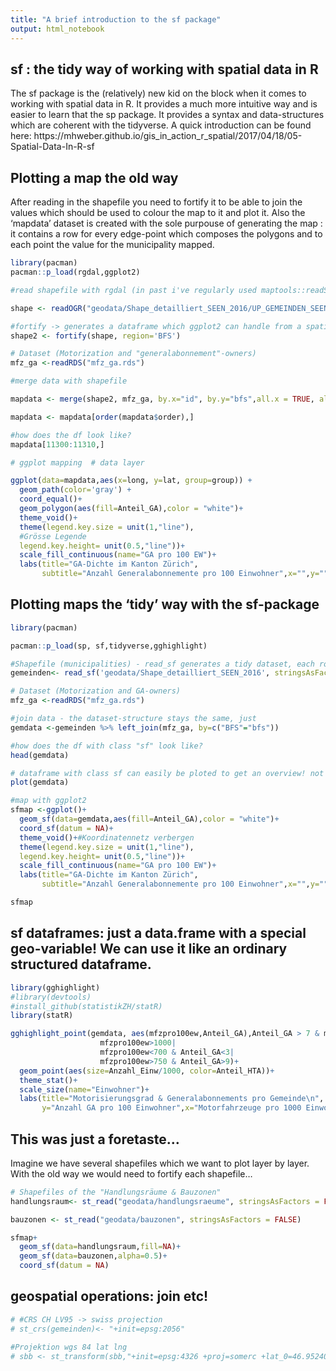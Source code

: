 ```yaml
---
title: "A brief introduction to the sf package"
output: html_notebook
---
```



## sf : the tidy way of working with spatial data in R

The sf package is the (relatively) new kid on the block when it comes to working with spatial data in R. It provides a much more intuitive way and is easier to learn that the sp package. It provides a syntax and data-structures which are coherent with the tidyverse. A quick introduction can be found here: https://mhweber.github.io/gis_in_action_r_spatial/2017/04/18/05-Spatial-Data-In-R-sf

## Plotting a map the old way

After reading in the shapefile you need to fortify it to be able to join the values which should be used to colour the map to it and plot it. Also the 'mapdata' dataset is created with the sole purpouse of generating the map : it contains a row for every edge-point which composes the polygons and to each point the value for the municipality mapped. 


```r

library(pacman)
pacman::p_load(rgdal,ggplot2)

#read shapefile with rgdal (in past i've regularly used maptools::readShapePoly) this results in a nested datastructure (lists within lists) which is hard to decompose

shape <- readOGR("geodata/Shape_detailliert_SEEN_2016/UP_GEMEINDEN_SEEN_2016_F.shp")

#fortify -> generates a dataframe which ggplot2 can handle from a spatial object
shape2 <- fortify(shape, region='BFS')

# Dataset (Motorization and "generalabonnement"-owners)
mfz_ga <-readRDS("mfz_ga.rds")

#merge data with shapefile

mapdata <- merge(shape2, mfz_ga, by.x="id", by.y="bfs",all.x = TRUE, all.y = TRUE)

mapdata <- mapdata[order(mapdata$order),]

#how does the df look like?
mapdata[11300:11310,]

```

```r

# ggplot mapping  # data layer

ggplot(data=mapdata,aes(x=long, y=lat, group=group)) + 
  geom_path(color='gray') + 
  coord_equal()+ 
  geom_polygon(aes(fill=Anteil_GA),color = "white")+
  theme_void()+  
  theme(legend.key.size = unit(1,"line"),                                       
  #Grösse Legende
  legend.key.height= unit(0.5,"line"))+
  scale_fill_continuous(name="GA pro 100 EW")+
  labs(title="GA-Dichte im Kanton Zürich",
       subtitle="Anzahl Generalabonnemente pro 100 Einwohner",x="",y="")

```

## Plotting maps the 'tidy' way with the sf-package

```r

library(pacman)

pacman::p_load(sp, sf,tidyverse,gghighlight)

#Shapefile (municipalities) - read_sf generates a tidy dataset, each row represents one municipality, the polygons are stored in a single special geo-variable, the 'geometry' column
gemeinden<- read_sf('geodata/Shape_detailliert_SEEN_2016', stringsAsFactors = FALSE)

# Dataset (Motorization and GA-owners)
mfz_ga <-readRDS("mfz_ga.rds")

#join data - the dataset-structure stays the same, just 
gemdata <-gemeinden %>% left_join(mfz_ga, by=c("BFS"="bfs"))

#how does the df with class "sf" look like?
head(gemdata)

# dataframe with class sf can easily be ploted to get an overview! not so with sp...
plot(gemdata)

#map with ggplot2
sfmap <-ggplot()+
  geom_sf(data=gemdata,aes(fill=Anteil_GA),color = "white")+
  coord_sf(datum = NA)+  
  theme_void()+#Koordinatennetz verbergen
  theme(legend.key.size = unit(1,"line"),                                       
  legend.key.height= unit(0.5,"line"))+
  scale_fill_continuous(name="GA pro 100 EW")+
  labs(title="GA-Dichte im Kanton Zürich",
       subtitle="Anzahl Generalabonnemente pro 100 Einwohner",x="",y="")

sfmap

```

## sf dataframes: just a data.frame with a special geo-variable! We can use it like an ordinary structured dataframe.

```r
library(gghighlight)
#library(devtools)
#install_github(statistikZH/statR)
library(statR)

gghighlight_point(gemdata, aes(mfzpro100ew,Anteil_GA),Anteil_GA > 7 & mfzpro100ew<600 | 
                    mfzpro100ew>1000|
                    mfzpro100ew<700 & Anteil_GA<3|
                    mfzpro100ew>750 & Anteil_GA>9)+
  geom_point(aes(size=Anzahl_Einw/1000, color=Anteil_HTA))+
  theme_stat()+
  scale_size(name="Einwohner")+
  labs(title="Motorisierungsgrad & Generalabonnements pro Gemeinde\n",
       y="Anzahl GA pro 100 Einwohner",x="Motorfahrzeuge pro 1000 Einwohner")

```

## This was just a foretaste...

Imagine we have several shapefiles which we want to plot layer by layer. With the old way we would need to fortify each shapefile...

```r
# Shapefiles of the "Handlungsräume & Bauzonen"
handlungsraum<- st_read("geodata/handlungsraeume", stringsAsFactors = FALSE) 

bauzonen <- st_read("geodata/bauzonen", stringsAsFactors = FALSE) 

sfmap+
  geom_sf(data=handlungsraum,fill=NA)+
  geom_sf(data=bauzonen,alpha=0.5)+
  coord_sf(datum = NA)  
```


## geospatial operations: join etc!
```r

# #CRS CH LV95 -> swiss projection
# st_crs(gemeinden)<- "+init=epsg:2056"

#Projektion wgs 84 lat lng
# sbb <- st_transform(sbb,"+init=epsg:4326 +proj=somerc +lat_0=46.95240555555556 +lon_0=7.439583333333333 +k_0=1 +x_0=2600000 +y_0=1200000 +ellps=bessel +units=m +no_defs")


```


